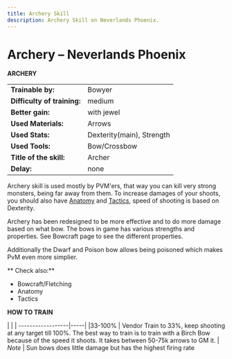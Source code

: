 ```yaml
---
title: Archery Skill
description: Archery Skill on Neverlands Phoenix.
---
```



# Archery – Neverlands Phoenix



**ARCHERY**

|       |       |
| ----- |------|
| **Trainable by:** |  Bowyer |  
| **Difficulty of training:** |  medium |  
| **Better gain:** |  with jewel |  
| **Used Materials:** |  Arrows |  
| **Used Stats:** |  Dexterity(main), Strength |  
| **Used Tools:** |  Bow/Crossbow |  
| **Title of the skill:** |  Archer |  
| **Delay:** |  none | 

 

Archery skill is used mostly by PVM'ers, that way you can kill very strong monsters, being far 
away from them. To increase damages of your shoots, you should also have [Anatomy][2] and 
[Tactics][3], speed of shooting is based on Dexterity. 

Archery has been redesigned to be more 
effective and to do more damage based on what bow. The bows in game has various strengths and properties. 
See Bowcraft page to see the different properties.

Additionally the Dwarf and Poison bow allows being poisoned which makes PvM even more simplier.


** Check also:**
- Bowcraft/Fletching
- Anatomy
- Tactics
 



**HOW TO TRAIN**         

|   |
| ------------------|-----|
|33-100% | Vendor Train to 33%, keep shooting at any target till 100%.  The best way to train is to train with a Birch Bow because of the speed it shoots. It takes between 50-75k arrows to GM it. | 
*Note* | Sun bows does little damage but has the highest firing rate
 

[1]: http://neverlandsphoenix.org/wordpress/wiki/list/
[2]: http://neverlandsphoenix.org/wordpress/wiki/anatomy/
[3]: http://neverlandsphoenix.org/wordpress/wiki/tactics/
